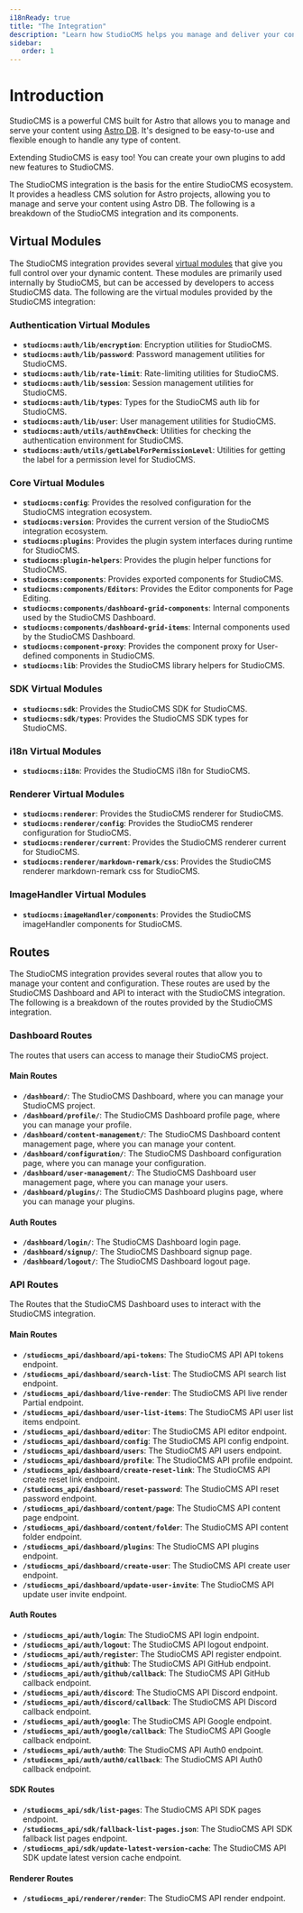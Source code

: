 ```yaml
---
i18nReady: true
title: "The Integration"
description: "Learn how StudioCMS helps you manage and deliver your content by exploring a comprehensive breakdown of it's fundamental components."
sidebar:
   order: 1
---
```


# Introduction

StudioCMS is a powerful CMS built for Astro that allows you to manage and serve your content using [Astro DB](https://docs.astro.build/en/guides/astro-db/). It's designed to be easy-to-use and flexible enough to handle any type of content.

Extending StudioCMS is easy too! You can create your own plugins to add new features to StudioCMS.

The StudioCMS integration is the basis for the entire StudioCMS ecosystem. It provides a headless CMS solution for Astro projects, allowing you to manage and serve your content using Astro DB. The following is a breakdown of the StudioCMS integration and its components.

## Virtual Modules

The StudioCMS integration provides several [virtual modules](https://vite.dev/guide/api-plugin#virtual-modules-convention) that give you full control over your dynamic content. These modules are primarily used internally by StudioCMS, but can be accessed by developers to access StudioCMS data. The following are the virtual modules provided by the StudioCMS integration:

### Authentication Virtual Modules

- **`studiocms:auth/lib/encryption`**: Encryption utilities for StudioCMS.
- **`studiocms:auth/lib/password`**: Password management utilities for StudioCMS.
- **`studiocms:auth/lib/rate-limit`**: Rate-limiting utilities for StudioCMS.
- **`studiocms:auth/lib/session`**: Session management utilities for StudioCMS.
- **`studiocms:auth/lib/types`**: Types for the StudioCMS auth lib for StudioCMS.
- **`studiocms:auth/lib/user`**: User management utilities for StudioCMS.
- **`studiocms:auth/utils/authEnvCheck`**: Utilities for checking the authentication environment for StudioCMS.
- **`studiocms:auth/utils/getLabelForPermissionLevel`**: Utilities for getting the label for a permission level for StudioCMS.

### Core Virtual Modules

- **`studiocms:config`**: Provides the resolved configuration for the StudioCMS integration ecosystem.
- **`studiocms:version`**: Provides the current version of the StudioCMS integration ecosystem.
- **`studiocms:plugins`**: Provides the plugin system interfaces during runtime for StudioCMS.
- **`studiocms:plugin-helpers`**: Provides the plugin helper functions for StudioCMS.
- **`studiocms:components`**: Provides exported components for StudioCMS.
- **`studiocms:components/Editors`**: Provides the Editor components for Page Editing.
- **`studiocms:components/dashboard-grid-components`**: Internal components used by the StudioCMS Dashboard.
- **`studiocms:components/dashboard-grid-items`**: Internal components used by the StudioCMS Dashboard.
- **`studiocms:component-proxy`**: Provides the component proxy for User-defined components in StudioCMS.
- **`studiocms:lib`**: Provides the StudioCMS library helpers for StudioCMS.

### SDK Virtual Modules

- **`studiocms:sdk`**: Provides the StudioCMS SDK for StudioCMS.
- **`studiocms:sdk/types`**: Provides the StudioCMS SDK types for StudioCMS.

### i18n Virtual Modules

- **`studiocms:i18n`**: Provides the StudioCMS i18n for StudioCMS.

### Renderer Virtual Modules

- **`studiocms:renderer`**: Provides the StudioCMS renderer for StudioCMS.
- **`studiocms:renderer/config`**: Provides the StudioCMS renderer configuration for StudioCMS.
- **`studiocms:renderer/current`**: Provides the StudioCMS renderer current for StudioCMS.
- **`studiocms:renderer/markdown-remark/css`**: Provides the StudioCMS renderer markdown-remark css for StudioCMS.

### ImageHandler Virtual Modules

- **`studiocms:imageHandler/components`**: Provides the StudioCMS imageHandler components for StudioCMS.

## Routes

The StudioCMS integration provides several routes that allow you to manage your content and configuration. These routes are used by the StudioCMS Dashboard and API to interact with the StudioCMS integration. The following is a breakdown of the routes provided by the StudioCMS integration.

### Dashboard Routes

The routes that users can access to manage their StudioCMS project.

#### Main Routes

- **`/dashboard/`**: The StudioCMS Dashboard, where you can manage your StudioCMS project.
- **`/dashboard/profile/`**: The StudioCMS Dashboard profile page, where you can manage your profile.
- **`/dashboard/content-management/`**: The StudioCMS Dashboard content management page, where you can manage your content.
- **`/dashboard/configuration/`**: The StudioCMS Dashboard configuration page, where you can manage your configuration.
- **`/dashboard/user-management/`**: The StudioCMS Dashboard user management page, where you can manage your users.
- **`/dashboard/plugins/`**: The StudioCMS Dashboard plugins page, where you can manage your plugins.

#### Auth Routes

- **`/dashboard/login/`**: The StudioCMS Dashboard login page.
- **`/dashboard/signup/`**: The StudioCMS Dashboard signup page.
- **`/dashboard/logout/`**: The StudioCMS Dashboard logout page.

### API Routes

The Routes that the StudioCMS Dashboard uses to interact with the StudioCMS integration.

#### Main Routes

- **`/studiocms_api/dashboard/api-tokens`**: The StudioCMS API API tokens endpoint.
- **`/studiocms_api/dashboard/search-list`**: The StudioCMS API search list endpoint.
- **`/studiocms_api/dashboard/live-render`**: The StudioCMS API live render Partial endpoint.
- **`/studiocms_api/dashboard/user-list-items`**: The StudioCMS API user list items endpoint.
- **`/studiocms_api/dashboard/editor`**: The StudioCMS API editor endpoint.
- **`/studiocms_api/dashboard/config`**: The StudioCMS API config endpoint.
- **`/studiocms_api/dashboard/users`**: The StudioCMS API users endpoint.
- **`/studiocms_api/dashboard/profile`**: The StudioCMS API profile endpoint.
- **`/studiocms_api/dashboard/create-reset-link`**: The StudioCMS API create reset link endpoint.
- **`/studiocms_api/dashboard/reset-password`**: The StudioCMS API reset password endpoint.
- **`/studiocms_api/dashboard/content/page`**: The StudioCMS API content page endpoint.
- **`/studiocms_api/dashboard/content/folder`**: The StudioCMS API content folder endpoint.
- **`/studiocms_api/dashboard/plugins`**: The StudioCMS API plugins endpoint.
- **`/studiocms_api/dashboard/create-user`**: The StudioCMS API create user endpoint.
- **`/studiocms_api/dashboard/update-user-invite`**: The StudioCMS API update user invite endpoint.

#### Auth Routes

- **`/studiocms_api/auth/login`**: The StudioCMS API login endpoint.
- **`/studiocms_api/auth/logout`**: The StudioCMS API logout endpoint.
- **`/studiocms_api/auth/register`**: The StudioCMS API register endpoint.
- **`/studiocms_api/auth/github`**: The StudioCMS API GitHub endpoint.
- **`/studiocms_api/auth/github/callback`**: The StudioCMS API GitHub callback endpoint.
- **`/studiocms_api/auth/discord`**: The StudioCMS API Discord endpoint.
- **`/studiocms_api/auth/discord/callback`**: The StudioCMS API Discord callback endpoint.
- **`/studiocms_api/auth/google`**: The StudioCMS API Google endpoint.
- **`/studiocms_api/auth/google/callback`**: The StudioCMS API Google callback endpoint.
- **`/studiocms_api/auth/auth0`**: The StudioCMS API Auth0 endpoint.
- **`/studiocms_api/auth/auth0/callback`**: The StudioCMS API Auth0 callback endpoint.

#### SDK Routes

- **`/studiocms_api/sdk/list-pages`**: The StudioCMS API SDK pages endpoint.
- **`/studiocms_api/sdk/fallback-list-pages.json`**: The StudioCMS API SDK fallback list pages endpoint.
- **`/studiocms_api/sdk/update-latest-version-cache`**: The StudioCMS API SDK update latest version cache endpoint.

#### Renderer Routes

- **`/studiocms_api/renderer/render`**: The StudioCMS API render endpoint.